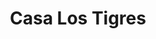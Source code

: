 ---
  title: Casa Los Tigres
  slug: casa-lostigres
  year: 2023
  excerpt: Lorem ipsum dolor sit amet, consectetur adipiscing elit, sed do eiusmod tempor incididunt ut labore et dolore magna aliqua. Ut enim ad minim veniam, quis nostrud exercitation ullamco laboris nisi ut aliquip ex ea commodo consequat. Duis aute irure dolor in reprehenderit in voluptate velit esse cillum dolore eu fugiat nulla pariatur. Excepteur sint occaecat cupidatat non proident, sunt in culpa qui officia deserunt mollit anim id est laborum
  location: Nuevo Vallarta, Nayarit
  variant: project
  embeddedImages: 
    - casa_lostigres_00001.jpg
    - casa_lostigres_00002.jpg
    - casa_lostigres_00003.jpg
    - casa_lostigres_00004.jpg
    - casa_lostigres_00005.jpg
    - casa_lostigres_00006.jpg
    - casa_lostigres_00007.jpg
    - casa_lostigres_00008.jpg
    - casa_lostigres_00009.jpg
    - casa_lostigres_00010.jpg
    - casa_lostigres_00011.jpg
    - casa_lostigres_00012.jpg
---